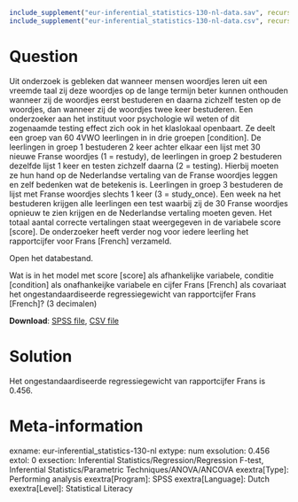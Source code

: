 ```r
include_supplement("eur-inferential_statistics-130-nl-data.sav", recursive = TRUE)
include_supplement("eur-inferential_statistics-130-nl-data.csv", recursive = TRUE)
```

Question
========
Uit onderzoek is gebleken dat wanneer mensen woordjes leren uit een vreemde taal zij deze woordjes op de lange termijn beter kunnen onthouden wanneer zij de woordjes eerst bestuderen en daarna zichzelf testen op de woordjes, dan wanneer zij de woordjes twee keer bestuderen. Een onderzoeker aan het instituut voor psychologie wil weten of dit zogenaamde testing effect zich ook in het klaslokaal openbaart. Ze deelt een groep van 60 4VWO leerlingen in in drie groepen [condition]. De leerlingen in groep 1 bestuderen 2 keer achter elkaar een lijst met 30 nieuwe Franse woordjes (1 = restudy), de leerlingen in groep 2 bestuderen dezelfde lijst 1 keer en testen zichzelf daarna (2 = testing). Hierbij moeten ze hun hand op de Nederlandse vertaling van de Franse woordjes leggen en zelf bedenken wat de betekenis is. Leerlingen in groep 3 bestuderen de lijst met Franse woordjes slechts 1 keer (3 = study_once). Een week na het bestuderen krijgen alle leerlingen een test waarbij zij de 30 Franse woordjes opnieuw te zien krijgen en de Nederlandse vertaling moeten geven. Het totaal aantal correcte vertalingen staat weergegeven in de variabele score [score]. De onderzoeker heeft verder nog voor iedere leerling het rapportcijfer voor Frans [French] verzameld.

Open het databestand.

Wat is in het model met score [score] als afhankelijke variabele, conditie [condition] als onafhankeijke variabele en cijfer Frans [French] als covariaat het ongestandaardiseerde regressiegewicht van rapportcijfer Frans [French]? (3 decimalen)

**Download**: [SPSS file](eur-inferential_statistics-130-nl-data.sav), [CSV file](eur-inferential_statistics-130-nl-data.csv)


Solution
========
Het ongestandaardiseerde regressiegewicht van rapportcijfer Frans is 0.456.


Meta-information
================
exname: eur-inferential_statistics-130-nl
extype: num
exsolution: 0.456
extol: 0
exsection: Inferential Statistics/Regression/Regression F-test, Inferential Statistics/Parametric Techniques/ANOVA/ANCOVA
exextra[Type]: Performing analysis
exextra[Program]: SPSS
exextra[Language]: Dutch
exextra[Level]: Statistical Literacy
